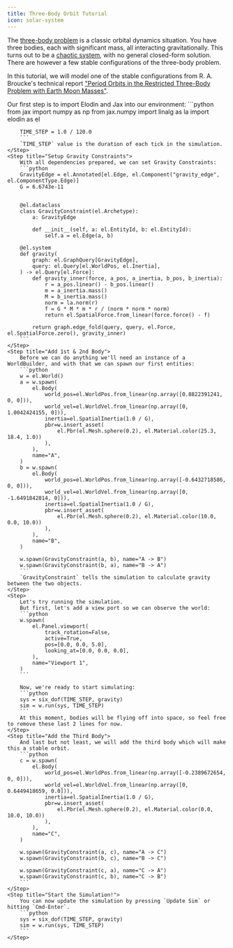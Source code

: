 ```yaml
---
title: Three-Body Orbit Tutorial
icon: solar-system
---
```


The [three-body problem](https://en.wikipedia.org/wiki/Three-body_problem) is a classic orbital dynamics situation.
You have three bodies, each with significant mass, all interacting gravitationally.
This turns out to be a [chaotic system](https://en.wikipedia.org/wiki/Chaos_theory), with no general closed-form solution. There are however
a few stable configurations of the three-body problem.

In this tutorial, we will model one of the stable configurations from
R. A. Broucke's technical report ["Period Orbits in the Restricted Three-Body Problem with Earth Moon Masses"](https://ntrs.nasa.gov/api/citations/19680013800/downloads/19680013800.pdf).

<Steps>
    <Step title="Import Elodin and JAX">
        Our first step is to import Elodin and Jax into our environment:
        ```python
        from jax import numpy as np
        from jax.numpy import linalg as la
        import elodin as el

        TIME_STEP = 1.0 / 120.0
        ```
        `TIME_STEP` value is the duration of each tick in the simulation.
    </Step>
    <Step title="Setup Gravity Constraints">
        With all dependencies prepared, we can set Gravity Constraints:
        ```python
        GravityEdge = el.Annotated[el.Edge, el.Component("gravity_edge", el.ComponentType.Edge)]
        G = 6.6743e-11


        @el.dataclass
        class GravityConstraint(el.Archetype):
            a: GravityEdge

            def __init__(self, a: el.EntityId, b: el.EntityId):
                self.a = el.Edge(a, b)

        @el.system
        def gravity(
            graph: el.GraphQuery[GravityEdge],
            query: el.Query[el.WorldPos, el.Inertia],
        ) -> el.Query[el.Force]:
            def gravity_inner(force, a_pos, a_inertia, b_pos, b_inertia):
                r = a_pos.linear() - b_pos.linear()
                m = a_inertia.mass()
                M = b_inertia.mass()
                norm = la.norm(r)
                f = G * M * m * r / (norm * norm * norm)
                return el.SpatialForce.from_linear(force.force() - f)

            return graph.edge_fold(query, query, el.Force, el.SpatialForce.zero(), gravity_inner)
        ```
    </Step>
    <Step title="Add 1st & 2nd Body">
        Before we can do anything we'll need an instance of a WorldBuilder, and with that we can spawn our first entities:
        ```python
        w = el.World()
        a = w.spawn(
            el.Body(
                world_pos=el.WorldPos.from_linear(np.array([0.8822391241, 0, 0])),
                world_vel=el.WorldVel.from_linear(np.array([0, 1.0042424155, 0])),
                inertia=el.SpatialInertia(1.0 / G),
                pbr=w.insert_asset(
                    el.Pbr(el.Mesh.sphere(0.2), el.Material.color(25.3, 18.4, 1.0))
                ),
            ),
            name="A",
        )
        b = w.spawn(
            el.Body(
                world_pos=el.WorldPos.from_linear(np.array([-0.6432718586, 0, 0])),
                world_vel=el.WorldVel.from_linear(np.array([0, -1.6491842814, 0])),
                inertia=el.SpatialInertia(1.0 / G),
                pbr=w.insert_asset(
                    el.Pbr(el.Mesh.sphere(0.2), el.Material.color(10.0, 0.0, 10.0))
                ),
            ),
            name="B",
        )

        w.spawn(GravityConstraint(a, b), name="A -> B")
        w.spawn(GravityConstraint(b, a), name="B -> A")
        ```
        `GravityConstraint` tells the simulation to calculate gravity between the two objects.
    </Step>
    <Step>
        Let's try running the simulation.
        But first, let's add a view port so we can observe the world:
        ```python
        w.spawn(
            el.Panel.viewport(
                track_rotation=False,
                active=True,
                pos=[0.0, 0.0, 5.0],
                looking_at=[0.0, 0.0, 0.0],
            ),
            name="Viewport 1",
        )
        ```

        Now, we're ready to start simulating:
        ```python
        sys = six_dof(TIME_STEP, gravity)
        sim = w.run(sys, TIME_STEP)
        ```
        At this moment, bodies will be flying off into space, so feel free to remove these last 2 lines for now.
    </Step>
    <Step title="Add the Third Body">
        And last but not least, we will add the third body which will make this a stable orbit.
        ```python
        c = w.spawn(
            el.Body(
                world_pos=el.WorldPos.from_linear(np.array([-0.2389672654, 0, 0])),
                world_vel=el.WorldVel.from_linear(np.array([0, 0.6449418659, 0.0])),
                inertia=el.SpatialInertia(1.0 / G),
                pbr=w.insert_asset(
                    el.Pbr(el.Mesh.sphere(0.2), el.Material.color(0.0, 10.0, 10.0))
                ),
            ),
            name="C",
        )

        w.spawn(GravityConstraint(a, c), name="A -> C")
        w.spawn(GravityConstraint(b, c), name="B -> C")

        w.spawn(GravityConstraint(c, a), name="C -> A")
        w.spawn(GravityConstraint(c, b), name="C -> B")
        ```
    </Step>
    <Step title="Start the Simulation!">
        You can now update the simulation by pressing `Update Sim` or hitting `Cmd-Enter`.
        ```python
        sys = six_dof(TIME_STEP, gravity)
        sim = w.run(sys, TIME_STEP)
        ```
    </Step>
</Steps>
